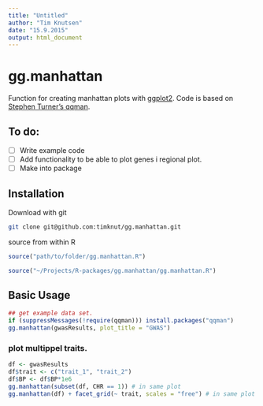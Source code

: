 ```yaml
---
title: "Untitled"
author: "Tim Knutsen"
date: "15.9.2015"
output: html_document
---
```


# gg.manhattan
Function for creating manhattan plots with [ggplot2](https://github.com/hadley/ggplot2). Code is based on [Stephen Turner's qqman](https://github.com/stephenturner/qqman).

## To do:
- [ ] Write example code
- [ ] Add functionality to be able to plot genes i regional plot.
- [ ] Make into package

## Installation
Download with git
```bash
git clone git@github.com:timknut/gg.manhattan.git
```
source from within R
```r
source("path/to/folder/gg.manhattan.R")
```

```r
source("~/Projects/R-packages/gg.manhattan/gg.manhattan.R")
```

## Basic Usage
```r
## get example data set.
if (suppressMessages(!require(qqman))) install.packages("qqman")
gg.manhattan(gwasResults, plot_title = "GWAS")
```
### plot multippel traits.
```r
df <- gwasResults
df$trait <- c("trait_1", "trait_2")
df$BP <- df$BP*1e6
gg.manhattan(subset(df, CHR == 1)) # in same plot
gg.manhattan(df) + facet_grid(~ trait, scales = "free") # in same plot

```

